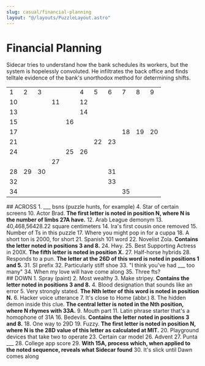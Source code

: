 ```yaml
---
slug: casual/financial-planning
layout: "@/layouts/PuzzleLayout.astro"
---
```


 # Financial Planning
 <div class="italic">Sidecar tries to understand how the bank schedules its workers, but the system is hopelessly convoluted. He infiltrates the back office and finds telltale evidence of the bank's unorthodox method for determining shifts.</div>

 <table class="w-full border-black border-solid table-fixed">
    <tr class="border-t-black">
        <td class="border-2 border-black" class="border-2 border-black">1</td>
        <td class="border-2 border-black">2</td>
        <td class="border-2 border-black">3</td>
        <td class="border-2 border-black" class="bg-black"></td>
        <td class="border-2 border-black" class="bg-black"></td>
        <td class="border-2 border-black">4</td>
        <td class="border-2 border-black">5</td>
        <td class="border-2 border-black">6</td>
        <td class="border-2 border-black">7</td>
        <td class="border-2 border-black">8</td>
        <td class="border-2 border-black">9</td>
    </tr>
    <tr>
        <td class="border-2 border-black">10</td>
        <td class="border-2 border-black"></td>
        <td class="border-2 border-black"></td>
        <td class="border-2 border-black">11</td>
        <td class="border-2 border-black" class="bg-black"></td>
        <td class="border-2 border-black">12</td>
        <td class="border-2 border-black"></td>
        <td class="border-2 border-black"></td>
        <td class="border-2 border-black"></td>
        <td class="border-2 border-black"></td>
        <td class="border-2 border-black"></td>
    </tr>
    <tr>
        <td class="border-2 border-black">13</td>
        <td class="border-2 border-black"></td>
        <td class="border-2 border-black"></td>
        <td class="border-2 border-black"></td>
        <td class="border-2 border-black" class="bg-black"></td>
        <td class="border-2 border-black">14</td>
        <td class="border-2 border-black"></td>
        <td class="border-2 border-black"></td>
        <td class="border-2 border-black"></td>
        <td class="border-2 border-black"></td>
        <td class="border-2 border-black"></td>
    </tr>
    <tr>
        <td class="border-2 border-black">15</td>
        <td class="border-2 border-black"></td>
        <td class="border-2 border-black"></td>
        <td class="border-2 border-black"></td>
        <td class="border-2 border-black">16</td>
        <td class="border-2 border-black"></td>
        <td class="border-2 border-black"></td>
        <td class="border-2 border-black"></td>
        <td class="border-2 border-black" class="bg-black"></td>
        <td class="border-2 border-black" class="bg-black"></td>
        <td class="border-2 border-black" class="bg-black"></td>
    </tr>
    <tr>
        <td class="border-2 border-black">17</td>
        <td class="border-2 border-black"></td>
        <td class="border-2 border-black"></td>
        <td class="border-2 border-black"></td>
        <td class="border-2 border-black"></td>
        <td class="border-2 border-black"></td>
        <td class="border-2 border-black"></td>
        <td class="border-2 border-black" class="bg-black"></td>
        <td class="border-2 border-black">18</td>
        <td class="border-2 border-black">19</td>
        <td class="border-2 border-black">20</td>
    </tr>
    <tr>
        <td class="border-2 border-black">21</td>
        <td class="border-2 border-black"></td>
        <td class="border-2 border-black"></td>
        <td class="border-2 border-black"></td>
        <td class="border-2 border-black"></td>
        <td class="border-2 border-black" class="bg-black"></td>
        <td class="border-2 border-black">22</td>
        <td class="border-2 border-black">23</td>
        <td class="border-2 border-black"></td>
        <td class="border-2 border-black"></td>
        <td class="border-2 border-black"></td>
    </tr>
    <tr>
        <td class="border-2 border-black">24</td>
        <td class="border-2 border-black"></td>
        <td class="border-2 border-black"></td>
        <td class="border-2 border-black" class="bg-black"></td>
        <td class="border-2 border-black">25</td>
        <td class="border-2 border-black">26</td>
        <td class="border-2 border-black"></td>
        <td class="border-2 border-black"></td>
        <td class="border-2 border-black"></td>
        <td class="border-2 border-black"></td>
        <td class="border-2 border-black"></td>
    </tr>
    <tr>
        <td class="border-2 border-black" class="bg-black"></td>
        <td class="border-2 border-black" class="bg-black"></td>
        <td class="border-2 border-black" class="bg-black"></td>
        <td class="border-2 border-black">27</td>
        <td class="border-2 border-black"></td>
        <td class="border-2 border-black"></td>
        <td class="border-2 border-black"></td>
        <td class="border-2 border-black"></td>
        <td class="border-2 border-black"></td>
        <td class="border-2 border-black"></td>
        <td class="border-2 border-black"></td>
    </tr>
    <tr>
        <td class="border-2 border-black">28</td>
        <td class="border-2 border-black">29</td>
        <td class="border-2 border-black">30</td>
        <td class="border-2 border-black"></td>
        <td class="border-2 border-black"></td>
        <td class="border-2 border-black"></td>
        <td class="border-2 border-black" class="bg-black"></td>
        <td class="border-2 border-black">31</td>
        <td class="border-2 border-black"></td>
        <td class="border-2 border-black"></td>
        <td class="border-2 border-black"></td>
    </tr>
    <tr>
        <td class="border-2 border-black">32</td>
        <td class="border-2 border-black"></td>
        <td class="border-2 border-black"></td>
        <td class="border-2 border-black"></td>
        <td class="border-2 border-black"></td>
        <td class="border-2 border-black"></td>
        <td class="border-2 border-black" class="bg-black"></td>
        <td class="border-2 border-black">33</td>
        <td class="border-2 border-black"></td>
        <td class="border-2 border-black"></td>
        <td class="border-2 border-black"></td>
    </tr>
    <tr>
        <td class="border-2 border-black">34</td>
        <td class="border-2 border-black"></td>
        <td class="border-2 border-black"></td>
        <td class="border-2 border-black"></td>
        <td class="border-2 border-black"></td>
        <td class="border-2 border-black"></td>
        <td class="border-2 border-black" class="bg-black"></td>
        <td class="border-2 border-black" class="bg-black"></td>
        <td class="border-2 border-black">35</td>
        <td class="border-2 border-black"></td>
        <td class="border-2 border-black"></td>
    </tr>
 </table>

 <div>
## ACROSS
<span>
1. ___ bsns (puzzle hunts, for example)
</span><span>
4. Star of certain screens
</span><span>
10. Actor Brad. <b>The first letter is noted in position N, where N is the number of limbs 27A have.</b>
</span><span>
12. Arab League demonym
</span><span>
13. 40,468,56428.22 square centimeters
</span><span>
14. Ira's first cousin once removed
</span><span>
15. Number of Ts in this puzzle
</span><span>
17. Where you might pop in for a cuppa
</span><span>
18. A short ton is 2000, for short
</span><span>
21. Spanish 101 word
</span><span>
22. Novelist Zola. <b>Contains the letter noted in positions 3 and 8.</b>
</span><span>
24. Hwy.
</span><span>
25. Best Supporting Actress in 200X. <b>The fifth letter is noted in position X.</b>
</span><span>
27. Half-horse hybrids
</span><span>
28. Responds to a pun. <b>The letter at the 26D of this word is noted in positions 1 and 5.</b>
</span><span>
31. SI prefix
</span><span>
32. Particularly stiff shoe
</span><span>
33. "I think you've had ___ too many"
</span><span>
34. When my love will have come along
</span><span>
35. Three fts?
</span>
</div>
<div>
## DOWN
<span>
1. Spray (paint)
</span><span>
2. Most wealthy
</span><span>
3. Make stripey. <b>Contains the letter noted in positions 3 and 8.</b>
</span><span>
4. Blood designation that sounds like an error
</span><span>
5. Very strongly stated. <b>The Nth letter of this word is noted in position N.</b>
</span><span>
6. Hacker voice utterance
</span><span>
7. It's close to Home (abbr.)
</span><span>
8. The hidden demon inside this clue. <b>The central letter is noted in the Nth position, where N rhymes with 33A.</b>
</span><span>
9. Mouth part
</span><span>
11. Latin phrase starter that's a homophone of 31A
</span><span>
16. Bedevils. <b>Contains the letter noted in positions 3 and 8.</b>
</span><span>
18. One way to 29D
</span><span>
19. Fuzzy. <b>The first letter is noted in position N, where N is the 28D value of this letter as calculated at MIT.</b>
</span><span>
20. Playground devices that take two to operate
</span><span>
23. Certain car model
</span><span>
26. Advent
</span><span>
27. Punta ___
</span><span>
28. College app score
</span><span>
29. <b>With 15A, process which, when applied to the noted sequence, reveals what Sidecar found</b>
</span><span>
30. It's slick until Dawn comes along
</span>
 </div>